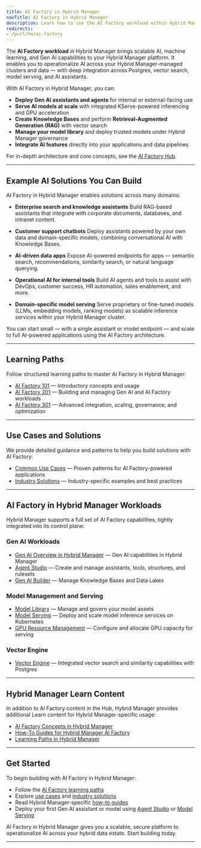 ```yaml
---
title: AI Factory in Hybrid Manager
navTitle: AI Factory in Hybrid Manager
description: Learn how to use the AI Factory workload within Hybrid Manager (Hybrid Manager AI Factory), including Gen AI, model serving, vector search, and knowledge bases. Explore learning paths, use cases, and Hybrid Manager-specific capabilities.
redirects:
- /purl/hm/ai-factory
---
```


The **AI Factory workload** in Hybrid Manager brings scalable AI, machine learning, and Gen AI capabilities to your Hybrid Manager platform. It enables you to operationalize AI across your Hybrid Manager-managed clusters and data — with deep integration across Postgres, vector search, model serving, and AI assistants.

With AI Factory in Hybrid Manager, you can:

- **Deploy Gen AI assistants and agents** for internal or external-facing use
- **Serve AI models at scale** with integrated KServe-powered inferencing and GPU acceleration
- **Create Knowledge Bases** and perform **Retrieval-Augmented Generation (RAG)** with vector search
- **Manage your model library** and deploy trusted models under Hybrid Manager governance
- **Integrate AI features** directly into your applications and data pipelines

For in-depth architecture and core concepts, see the [AI Factory Hub](/ai-factory).

---

## Example AI Solutions You Can Build

AI Factory in Hybrid Manager enables solutions across many domains:

- **Enterprise search and knowledge assistants**
Build RAG-based assistants that integrate with corporate documents, databases, and intranet content.

- **Customer support chatbots**
Deploy assistants powered by your own data and domain-specific models, combining conversational AI with Knowledge Bases.

- **AI-driven data apps**
Expose AI-powered endpoints for apps — semantic search, recommendations, similarity search, or natural language querying.

- **Operational AI for internal tools**
Build AI agents and tools to assist with DevOps, customer success, HR automation, sales enablement, and more.

- **Domain-specific model serving**
Serve proprietary or fine-tuned models (LLMs, embedding models, ranking models) as scalable inference services within your Hybrid Manager cluster.

You can start small — with a single assistant or model endpoint — and scale to full AI-powered applications using the AI Factory architecture.

---

## Learning Paths

Follow structured learning paths to master AI Factory in Hybrid Manager:

- [AI Factory 101](/edb-postgres-ai/ai-factory/learn/paths/101) — Introductory concepts and usage
- [AI Factory 201](/edb-postgres-ai/ai-factory/learn/paths/201) — Building and managing Gen AI and AI Factory workloads
- [AI Factory 301](/edb-postgres-ai/ai-factory/learn/paths/301) — Advanced integration, scaling, governance, and optimization

---

## Use Cases and Solutions

We provide detailed guidance and patterns to help you build solutions with AI Factory:

- [Common Use Cases](/edb-postgres-ai/ai-factory/learn/use-cases) — Proven patterns for AI Factory-powered applications
- [Industry Solutions](/edb-postgres-ai/ai-factory/learn/solutions) — Industry-specific examples and best practices

---

## AI Factory in Hybrid Manager Workloads

Hybrid Manager supports a full set of AI Factory capabilities, tightly integrated into its control plane:

### Gen AI Workloads

- [Gen AI Overview in Hybrid Manager](/edb-postgres-ai/gen-ai/index.mdx) — Gen AI capabilities in Hybrid Manager
- [Agent Studio](/edb-postgres-ai/gen-ai/agent-studio.mdx) — Create and manage assistants, tools, structures, and rulesets
- [Gen AI Builder](/edb-postgres-ai/gen-ai/builder.mdx) — Manage Knowledge Bases and Data Lakes

### Model Management and Serving

- [Model Library](/edb-postgres-ai/ai-factory/model/library.mdx) — Manage and govern your model assets
- [Model Serving](/edb-postgres-ai/ai-factory/model/serving.mdx) — Deploy and scale model inference services on Kubernetes
- [GPU Resource Management](./model/gpu.mdx) — Configure and allocate GPU capacity for serving

### Vector Engine

- [Vector Engine](./vector-engine) — Integrated vector search and similarity capabilities with Postgres

---

## Hybrid Manager Learn Content

In addition to AI Factory content in the Hub, Hybrid Manager provides additional Learn content for Hybrid Manager-specific usage:

- [AI Factory Concepts in Hybrid Manager](../learn/explained/ai-factory)
- [How-To Guides for Hybrid Manager AI Factory](../learn/how-to/ai-factory)
- [Learning Paths in Hybrid Manager](../learn/paths/ai-factory)

---

## Get Started

To begin building with AI Factory in Hybrid Manager:

- Follow the [AI Factory learning paths](/ai-factory/learn/paths/index)
- Explore [use cases](/ai-factory/learn/use-cases) and [industry solutions](/ai-factory/learn/solutions)
- Read Hybrid Manager-specific [how-to guides](../learn/how-to/ai-factory/index.mdx)
- Deploy your first Gen AI assistant or model using [Agent Studio](./gen-ai/agent-studio.mdx) or [Model Serving](./model/serving.mdx)

AI Factory in Hybrid Manager gives you a scalable, secure platform to operationalize AI across your hybrid data estate. Start building today.

---
